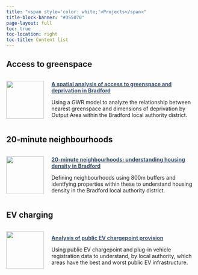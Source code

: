 ```yaml
---
title: "<span style='color: white;'>Projects</span>"
title-block-banner: "#355070"
page-layout: full
toc: true
toc-location: right
toc-title: Content list
---
```


## Access to greenspace

:::{#access-to-greenspace style="display: flex; align-items: center;"}
[![](access-to-greenspace/icon.png){ width=100px height=100px style="margin-right: 20px;" }](access-to-greenspace/index.qmd)

<div style="flex: 1;">
  [**<span style="color: #355070;">A spatial analysis of access to greenspace and deprivation in Bradford</span>**](access-to-greenspace/index.qmd)

Using a GWR model to analyze the relationship between nearest greenspace and dimensions of deprivation by Output Area within the Bradford local authority district.
</div>
:::

## 20-minute neighbourhoods

:::{#20min_neighbourhoods style="display: flex; align-items: center;"}
[![](20min_neighbourhoods/icon.png){ width=100px height=100px style="margin-right: 20px;" }](20min_neighbourhoods/index.qmd)

<div style="flex: 1;">
  [**<span style="color: #355070;">20-minute neighbourhoods: understanding housing density in Bradford</span>**](20min_neighbourhoods/index.qmd)

Defining neighbourhoods using 800m buffers and identfying properties within these to understand housing density in the Bradford local authority district.
</div>
:::

## EV charging

:::{#EV_charging style="display: flex; align-items: center;"}
[![](EV_charging/icon.png){ width=100px height=100px style="margin-right: 20px;" }](EV_charging/index.qmd)

<div style="flex: 1;">
  [**<span style="color: #355070;">Analysis of public EV chargepoint provision</span>**](EV_charging/index.qmd)

Using public EV chargepoint and plug-in vehicle registration data to understand, by local authority, which areas have the best and worst public EV infrastructure.
</div>
:::
